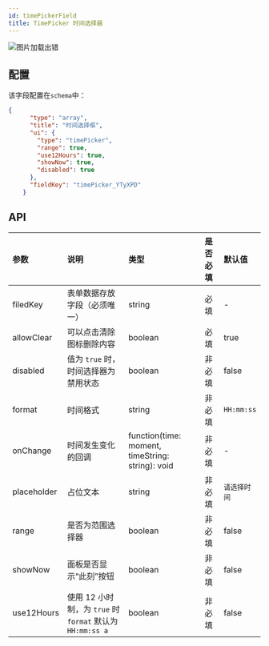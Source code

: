 ```yaml
---
id: timePickerField
title: TimePicker 时间选择器
---
```



<img src='https://storage.360buyimg.com/imgtools/735c0c2377-882ad980-4cf9-11ec-9620-6d9821f0161f.png' alt="图片加载出错"/>

## 配置
该字段配置在`schema`中：

```json title="schema" {12,13,14}
{
      "type": "array",
      "title": "时间选择框",
      "ui": {
        "type": "timePicker",
        "range": true,
        "use12Hours": true,
        "showNow": true,
        "disabled": true
      },
      "fieldKey": "timePicker_YTyXPD"
    }
```

## API
| 参数        | 说明     | 类型     |  是否必填 | 默认值 |
|:-----------|:--------------------------------------------------------------|:--------|:---|:---|
| filedKey      | 表单数据存放字段（必须唯一）| string   | 必填 | - |
| allowClear      | 	可以点击清除图标删除内容 | boolean | 必填 | true |
| disabled      | 值为 `true` 时，时间选择器为禁用状态 | boolean   | 非必填 | false |
| format      | 时间格式 | string   | 非必填 | `HH:mm:ss`|
| onChange      | 时间发生变化的回调 | function(time: moment, timeString: string): void   |  非必填 | - |
| placeholder      | 占位文本 | string   | 非必填 | `请选择时间`|
| range      | 是否为范围选择器 | boolean   | 非必填 | false |
| showNow      | 面板是否显示“此刻”按钮 | boolean   | 非必填 | false |
| use12Hours      | 使用 12 小时制，为 `true` 时 `format` 默认为 `HH:mm:ss a`  | boolean   | 非必填 | false |


